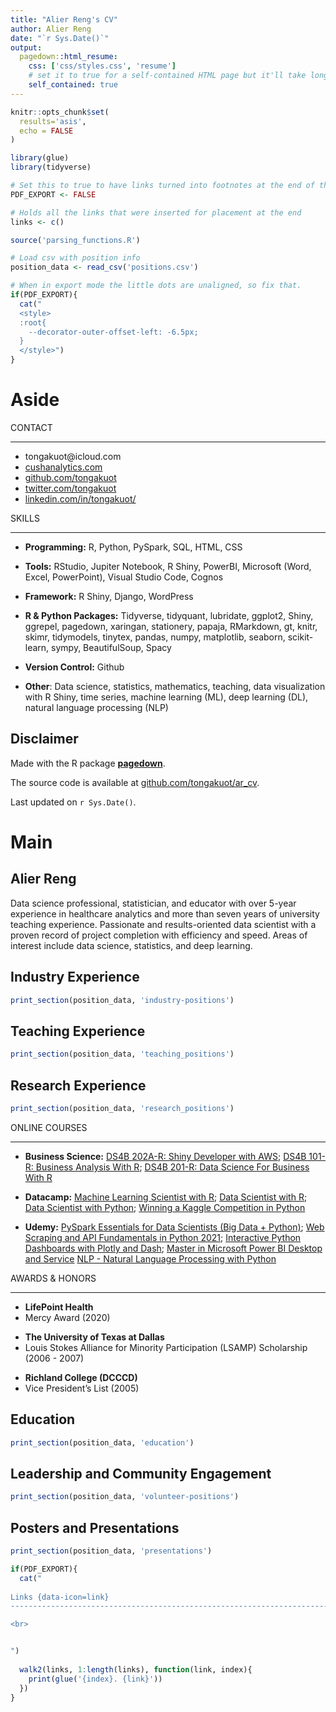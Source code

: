```yaml
---
title: "Alier Reng's CV"
author: Alier Reng
date: "`r Sys.Date()`"
output:
  pagedown::html_resume:
    css: ['css/styles.css', 'resume']
    # set it to true for a self-contained HTML page but it'll take longer to render
    self_contained: true
---
```


```r
knitr::opts_chunk$set(
  results='asis', 
  echo = FALSE
)

library(glue)
library(tidyverse)

# Set this to true to have links turned into footnotes at the end of the document
PDF_EXPORT <- FALSE

# Holds all the links that were inserted for placement at the end
links <- c()

source('parsing_functions.R')

# Load csv with position info
position_data <- read_csv('positions.csv')
```


```r
# When in export mode the little dots are unaligned, so fix that. 
if(PDF_EXPORT){
  cat("
  <style>
  :root{
    --decorator-outer-offset-left: -6.5px;
  }
  </style>")
}
```


Aside
================================================================================


<!-- ![logo](beta_dist.png){width=100%} 

```r
# When in export mode the little dots are unaligned, so fix that. 
if(PDF_EXPORT){
  cat("View this CV online with links at _cushanalytics.com/cv_")
} else {
  cat("[<i class='fas fa-download'></i> Download a PDF of this CV](https://github.com/tongakuot/ar_cv/blob/tree/main/cv/areng_cv.pdf)")
}
```
-->

CONTACT

--------------------------------------------------------------------------------


- <i class="fa fa-envelope"></i> tongakuot@icloud.com
<!-- - <i class="fa fa-link"></i> [Portfolio](https://alierreng.com/) -->
- <i class="fa fa-link"></i> [cushanalytics.com](https://cushanalytics.com/)
- <i class="fa fa-github"></i> [github.com/tongakuot](http://github.com/tongakuot)
- <i class="fa fa-twitter"></i> [twitter.com/tongakuot](http://twitter.com/tongakuot)
- <i class="fa fa-linkedin"></i> [linkedin.com/in/tongakuot/](https://www.linkedin.com/in/tongakuot/)



SKILLS 

--------------------------------------------------------------------------------

- <i class="fa fa-laptop"></i> **Programming:**
R, Python, PySpark, SQL, HTML, CSS

\n
- <i class="fa fa-toolbox"></i> **Tools:** RStudio, Jupiter Notebook, R Shiny, PowerBI, Microsoft (Word, Excel, PowerPoint), Visual Studio Code, Cognos 

\n
- <i class="fa fa-terminal"></i> **Framework:**  R Shiny, Django, WordPress

\n
- <i class="fa fa-file-code"></i> **R & Python Packages:** Tidyverse, tidyquant, lubridate, ggplot2, Shiny, ggrepel, pagedown, xaringan, stationery, papaja, RMarkdown, gt, knitr, skimr, tidymodels, tinytex, pandas, numpy, matplotlib, seaborn, scikit-learn, sympy, BeautifulSoup, Spacy

\n
- <i class="fa fa-code-branch"></i> **Version Control:** Github

\n
- <i class="fa fa-lightbulb"></i> **Other**: Data science, statistics, mathematics, teaching, data visualization with R Shiny, time series, machine learning (ML), deep learning (DL), natural language processing (NLP)


Disclaimer {#disclaimer}
--------------------------------------------------------------------------------

Made with the R package [**pagedown**](https://github.com/rstudio/pagedown). 

The source code is available at [github.com/tongakuot/ar_cv](https://github.com/tongakuot/ar_cv).

<!-- See the full version of this CV with links at [jongleiinstitute.com/cv](https://jongleiinstitute.com/areng_cv.pdf). -->

Last updated on `r Sys.Date()`.

Main
================================================================================

Alier Reng {#title}
--------------------------------------------------------------------------------
Data science professional, statistician, and educator with over 5-year experience in healthcare analytics and more than seven years of university teaching experience. Passionate and results-oriented data scientist with a proven record of project completion with efficiency and speed. Areas of interest include data science, statistics, and deep learning.  


Industry Experience {data-icon=suitcase}
--------------------------------------------------------------------------------

```r
print_section(position_data, 'industry-positions')
```

Teaching Experience {data-icon=chalkboard-teacher}
--------------------------------------------------------------------------------

```r
print_section(position_data, 'teaching_positions')
```


Research Experience {data-icon=laptop}
--------------------------------------------------------------------------------

```r
print_section(position_data, 'research_positions')
```

:::aside

ONLINE COURSES

--------------------------------------------------------------------------------

- **Business Science:** 
[DS4B 202A-R: Shiny Developer with AWS](https://university.business-science.io/courses); [DS4B 101-R: Business Analysis With R](https://university.business-science.io/courses/); [DS4B 201-R: Data Science For Business With R]((https://university.business-science.io/courses/))

- **Datacamp:** 
[Machine Learning Scientist with R](https://learn.datacamp.com/career-tracks/machine-learning-scientist-with-r?version=1); [Data Scientist with R](https://learn.datacamp.com/career-tracks/data-scientist-with-r?version=4); [Data Scientist with Python](https://learn.datacamp.com/career-tracks/data-scientist-with-python?version=5); [Winning a Kaggle Competition in Python](https://learn.datacamp.com/courses/winning-a-kaggle-competition-in-python)

- **Udemy:**
[PySpark Essentials for Data Scientists (Big Data + Python)](https://www.udemy.com/course/pyspark-essentials-for-data-scientists-big-data-python/learn/lecture/19949088?start=0#overview);
[Web Scraping and API Fundamentals in Python 2021](https://www.udemy.com/course/web-scraping-and-api-fundamentals-in-python/learn/lecture/18449576?start=135#overview);
[Interactive Python Dashboards with Plotly and Dash](https://www.udemy.com/course/interactive-python-dashboards-with-plotly-and-dash/learn/lecture/10277000?start=0#overview);
[Master in Microsoft Power BI Desktop and Service](https://www.udemy.com/course/power-bi-master-course/learn/lecture/21548182?start=0#overview)
[NLP - Natural Language Processing with Python](https://www.udemy.com/course/nlp-natural-language-processing-with-python)


AWARDS & HONORS

--------------------------------------------------------------------------------

- **LifePoint Health**
- Mercy Award (2020)

\n\n

- **The University of Texas at Dallas**
- Louis Stokes Alliance for Minority Participation (LSAMP) Scholarship (2006 - 2007)

\n

- **Richland College (DCCCD)**
- Vice President's List	(2005)

:::

Education {data-icon=graduation-cap data-concise=true}
--------------------------------------------------------------------------------

```r
print_section(position_data, 'education')
```

Leadership and Community Engagement {data-icon=user-tie}
--------------------------------------------------------------------------------

```r
print_section(position_data, 'volunteer-positions')
```

Posters and Presentations {data-icon=book}
--------------------------------------------------------------------------------

```r
print_section(position_data, 'presentations')
```


```r
if(PDF_EXPORT){
  cat("
  
Links {data-icon=link}
--------------------------------------------------------------------------------

<br>


")
  
  walk2(links, 1:length(links), function(link, index){
    print(glue('{index}. {link}'))
  })
}
```


